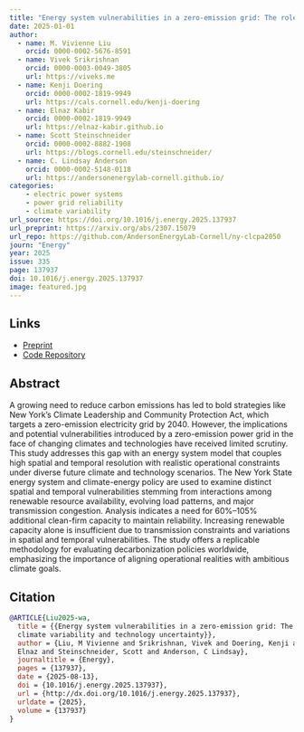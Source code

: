 ```yaml
---
title: "Energy system vulnerabilities in a zero-emission grid: The role of climate variability and technology uncertainty"
date: 2025-01-01
author: 
  - name: M. Vivienne Liu
    orcid: 0000-0002-5676-8591
  - name: Vivek Srikrishnan
    orcid: 0000-0003-0049-3805
    url: https://viveks.me
  - name: Kenji Doering
    orcid: 0000-0002-1819-9949
    url: https://cals.cornell.edu/kenji-doering
  - name: Elnaz Kabir
    orcid: 0000-0002-1819-9949
    url: https://elnaz-kabir.github.io
  - name: Scott Steinschneider
    orcid: 0000-0002-8882-1908
    url: https://blogs.cornell.edu/steinschneider/
  - name: C. Lindsay Anderson
    orcid: 0000-0002-5148-0118
    url: https://andersonenergylab-cornell.github.io/
categories:
    - electric power systems
    - power grid reliability
    - climate variability
url_source: https://doi.org/10.1016/j.energy.2025.137937
url_preprint: https://arxiv.org/abs/2307.15079
url_repo: https://github.com/AndersonEnergyLab-Cornell/ny-clcpa2050
journ: "Energy"
year: 2025
issue: 335
page: 137937
doi: 10.1016/j.energy.2025.137937
image: featured.jpg
---
```


## Links

* [Preprint](https://arxiv.org/abs/2307.15079)
* [Code Repository](https://github.com/AndersonEnergyLab-Cornell/ny-clcpa2050)

## Abstract

A growing need to reduce carbon emissions has led to bold strategies like New York’s Climate Leadership and Community Protection Act, which targets a zero-emission electricity grid by 2040. However, the implications and potential vulnerabilities introduced by a zero-emission power grid in the face of changing climates and technologies have received limited scrutiny. This study addresses this gap with an energy system model that couples high spatial and temporal resolution with realistic operational constraints under diverse future climate and technology scenarios. The New York State energy system and climate-energy policy are used to examine distinct spatial and temporal vulnerabilities stemming from interactions among renewable resource availability, evolving load patterns, and major transmission congestion. Analysis indicates a need for 60%–105% additional clean-firm capacity to maintain reliability. Increasing renewable capacity alone is insufficient due to transmission constraints and variations in spatial and temporal vulnerabilities. The study offers a replicable methodology for evaluating decarbonization policies worldwide, emphasizing the importance of aligning operational realities with ambitious climate goals.

## Citation

```bibtex
@ARTICLE{Liu2025-wa,
  title = {{Energy system vulnerabilities in a zero-emission grid: The role of
  climate variability and technology uncertainty}},
  author = {Liu, M Vivienne and Srikrishnan, Vivek and Doering, Kenji and Kabir,
  Elnaz and Steinschneider, Scott and Anderson, C Lindsay},
  journaltitle = {Energy},
  pages = {137937},
  date = {2025-08-13},
  doi = {10.1016/j.energy.2025.137937},
  url = {http://dx.doi.org/10.1016/j.energy.2025.137937},
  urldate = {2025},
  volume = {137937}
}
```